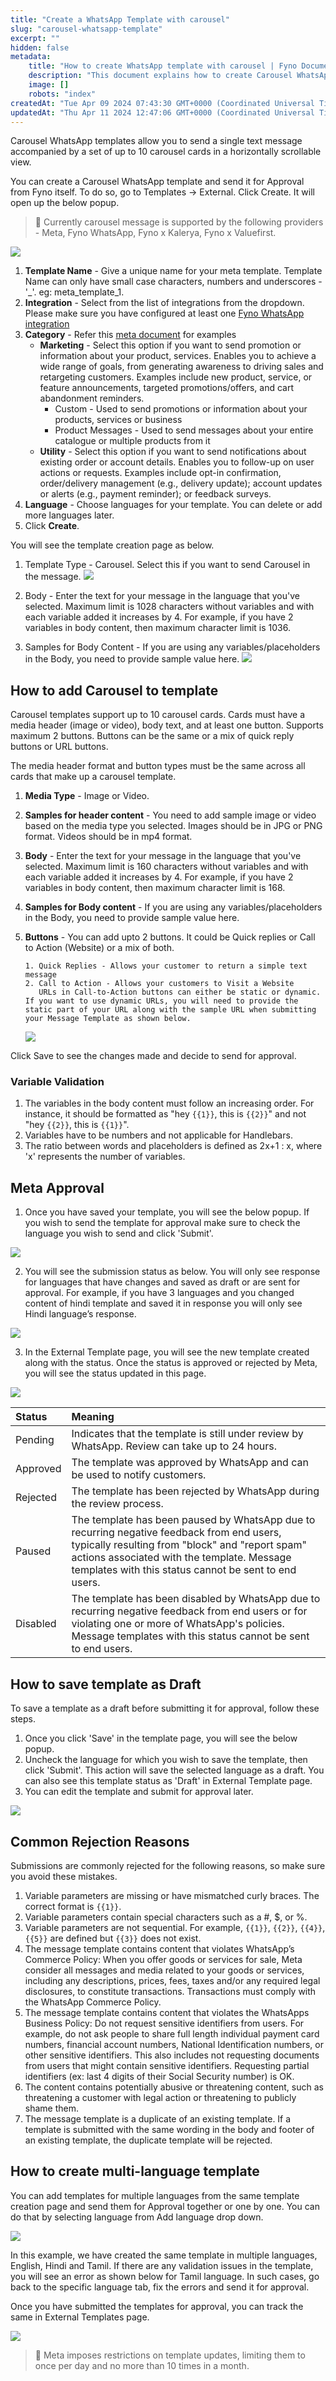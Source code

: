 ```yaml
---
title: "Create a WhatsApp Template with carousel"
slug: "carousel-whatsapp-template"
excerpt: ""
hidden: false
metadata:
    title: "How to create WhatsApp template with carousel | Fyno Documentation"
    description: "This document explains how to create Carousel WhatsApp templates with up to 10 cards, submit them for approval, and common reasons for rejection."
    image: []
    robots: "index"
createdAt: "Tue Apr 09 2024 07:43:30 GMT+0000 (Coordinated Universal Time)"
updatedAt: "Thu Apr 11 2024 12:47:06 GMT+0000 (Coordinated Universal Time)"
---
```


Carousel WhatsApp templates allow you to send a single text message accompanied by a set of up to 10 carousel cards in a horizontally scrollable view.

You can create a Carousel WhatsApp template and send it for Approval from Fyno itself. To do so, go to Templates -> External. Click Create. It will open up the below popup.

> 📘 Currently carousel message is supported by the following providers - Meta, Fyno WhatsApp, Fyno x Kalerya, Fyno x Valuefirst.

![](https://files.readme.io/dc0f673-external_meta.png)

1. **Template Name** - Give a unique name for your meta template. Template Name can only have small case characters, numbers and underscores - '\_'. eg: meta_template_1.
2. **Integration** - Select from the list of integrations from the dropdown. Please make sure you have configured at least one [Fyno WhatsApp integration](./fyno-whatsapp)
3. **Category** - Refer this [meta document](https://developers.facebook.com/docs/whatsapp/updates-to-pricing/new-template-guidelines/) for examples
    - **Marketing** - Select this option if you want to send promotion or information about your product, services. Enables you to achieve a wide range of goals, from generating awareness to driving sales and retargeting customers. Examples include new product, service, or feature announcements, targeted promotions/offers, and cart abandonment reminders.
        - Custom - Used to send promotions or information about your products, services or business
        - Product Messages - Used to send messages about your entire catalogue or multiple products from it
    - **Utility** - Select this option if you want to send notifications about existing order or account details. Enables you to follow-up on user actions or requests. Examples include opt-in confirmation, order/delivery management (e.g., delivery update); account updates or alerts (e.g., payment reminder); or feedback surveys.
4. **Language** - Choose languages for your template. You can delete or add more languages later.
5. Click **Create**.

You will see the template creation page as below.

1. Template Type - Carousel. Select this if you want to send Carousel in the message.
   ![](https://files.readme.io/bbd23c7-carousel_wa_template.png)

2. Body - Enter the text for your message in the language that you've selected. Maximum limit is 1028 characters without variables and with each variable added it increases by 4. For example, if you have 2 variables in body content, then maximum character limit is 1036.
3. Samples for Body Content - If you are using any variables/placeholders in the Body, you need to provide sample value here.
   ![](https://files.readme.io/cad7b53-carousel_wa_body.png)

## How to add Carousel to template

Carousel templates support up to 10 carousel cards. Cards must have a media header (image or video), body text, and at least one button. Supports maximum 2 buttons. Buttons can be the same or a mix of quick reply buttons or URL buttons.

The media header format and button types must be the same across all cards that make up a carousel template.

1.  **Media Type** - Image or Video.
2.  **Samples for header content** - You need to add sample image or video based on the media type you selected. Images should be in JPG or PNG format. Videos should be in mp4 format.
3.  **Body** - Enter the text for your message in the language that you've selected. Maximum limit is 160 characters without variables and with each variable added it increases by 4. For example, if you have 2 variables in body content, then maximum character limit is 168.
4.  **Samples for Body content** - If you are using any variables/placeholders in the Body, you need to provide sample value here.
5.  **Buttons** - You can add upto 2 buttons. It could be Quick replies or Call to Action (Website) or a mix of both.

        1. Quick Replies - Allows your customer to return a simple text message
        2. Call to Action - Allows your customers to Visit a Website
           URLs in Call-to-Action buttons can either be static or dynamic. If you want to use dynamic URLs, you will need to provide the static part of your URL along with the sample URL when submitting your Message Template as shown below.

    ![](https://files.readme.io/68a9a91-carousel_dynamic_url.png)

Click Save to see the changes made and decide to send for approval.

### Variable Validation

1. The variables in the body content must follow an increasing order. For instance, it should be formatted as "hey `{{1}}`, this is `{{2}}`" and not "hey `{{2}}`, this is `{{1}}`".
2. Variables have to be numbers and not applicable for Handlebars.
3. The ratio between words and placeholders is defined as 2x+1 : x, where 'x' represents the number of variables.

## Meta Approval

1. Once you have saved your template, you will see the below popup. If you wish to send the template for approval make sure to check the language you wish to send and click 'Submit'.

![](https://files.readme.io/68ebe60-image.png)

2. You will see the submission status as below. You will only see response for languages that have changes and saved as draft or are sent for approval. For example, if you have 3 languages and you changed content of hindi template and saved it in response you will only see Hindi language’s response.

![](https://files.readme.io/768be36-meta_approval_response.png)

3. In the External Template page, you will see the new template created along with the status. Once the status is approved or rejected by Meta, you will see the status updated in this page.

![](https://files.readme.io/17854a8-meta_status.png)

| Status   | Meaning                                                                                                                                                                                                                                              |
| :------- | :--------------------------------------------------------------------------------------------------------------------------------------------------------------------------------------------------------------------------------------------------- |
| Pending  | Indicates that the template is still under review by WhatsApp. Review can take up to 24 hours.                                                                                                                                                       |
| Approved | The template was approved by WhatsApp and can be used to notify customers.                                                                                                                                                                           |
| Rejected | The template has been rejected by WhatsApp during the review process.                                                                                                                                                                                |
| Paused   | The template has been paused by WhatsApp due to recurring negative feedback from end users, typically resulting from "block" and "report spam" actions associated with the template. Message templates with this status cannot be sent to end users. |
| Disabled | The template has been disabled by WhatsApp due to recurring negative feedback from end users or for violating one or more of WhatsApp's policies. Message templates with this status cannot be sent to end users.                                    |

## How to save template as Draft

To save a template as a draft before submitting it for approval, follow these steps.

1. Once you click 'Save' in the template page, you will see the below popup.
2. Uncheck the language for which you wish to save the template, then click 'Submit'. This action will save the selected language as a draft. You can also see this template status as 'Draft' in External Template page.
3. You can edit the template and submit for approval later.

![](https://files.readme.io/09251fe-image.png)

## Common Rejection Reasons

Submissions are commonly rejected for the following reasons, so make sure you avoid these mistakes.

1. Variable parameters are missing or have mismatched curly braces. The correct format is `{{1}}`.
2. Variable parameters contain special characters such as a #, $, or %.
3. Variable parameters are not sequential. For example, `{{1}}`, `{{2}}`, `{{4}}`, `{{5}}` are defined but `{{3}}` does not exist.
4. The message template contains content that violates WhatsApp’s Commerce Policy: When you offer goods or services for sale, Meta consider all messages and media related to your goods or services, including any descriptions, prices, fees, taxes and/or any required legal disclosures, to constitute transactions. Transactions must comply with the WhatsApp Commerce Policy.
5. The message template contains content that violates the WhatsApps Business Policy: Do not request sensitive identifiers from users. For example, do not ask people to share full length individual payment card numbers, financial account numbers, National Identification numbers, or other sensitive identifiers. This also includes not requesting documents from users that might contain sensitive identifiers. Requesting partial identifiers (ex: last 4 digits of their Social Security number) is OK.
6. The content contains potentially abusive or threatening content, such as threatening a customer with legal action or threatening to publicly shame them.
7. The message template is a duplicate of an existing template. If a template is submitted with the same wording in the body and footer of an existing template, the duplicate template will be rejected.

## How to create multi-language template

You can add templates for multiple languages from the same template creation page and send them for Approval together or one by one. You can do that by selecting language from Add language drop down.

![](https://files.readme.io/e24a8cd-meta_multi_lang.png)

In this example, we have created the same template in multiple languages, English, Hindi and Tamil. If there are any validation issues in the template, you will see an error as shown below for Tamil language. In such cases, go back to the specific language tab, fix the errors and send it for approval.

Once you have submitted the templates for approval, you can track the same in External Templates page.

![](https://files.readme.io/cd528bf-image.png)

> 🚧 Meta imposes restrictions on template updates, limiting them to once per day and no more than 10 times in a month.
